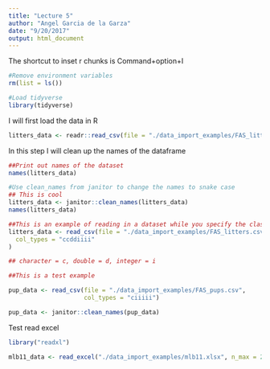 ```yaml
---
title: "Lecture 5"
author: "Angel Garcia de la Garza"
date: "9/20/2017"
output: html_document
---
```

The shortcut to inset r chunks is Command+option+I

```r
#Remove environment variables
rm(list = ls())

#Load tidyverse
library(tidyverse)
```

I will first load the data in R

```r

litters_data <- readr::read_csv(file = "./data_import_examples/FAS_litters.csv")

```

In this step I will clean up the names of the dataframe

```r

##Print out names of the dataset
names(litters_data)

#Use clean_names from janitor to change the names to snake case
## This is cool
litters_data <- janitor::clean_names(litters_data)
names(litters_data)

##This is an example of reading in a dataset while you specify the class of each column
litters_data <- read_csv(file = "./data_import_examples/FAS_litters.csv",
  col_types = "ccddiiii"
)

## character = c, double = d, integer = i
```

```r
##This is a test example

pup_data <- read_csv(file = "./data_import_examples/FAS_pups.csv", 
                     col_types = "ciiiii")

pup_data <- janitor::clean_names(pup_data)

```

Test read excel

```r
library("readxl")

mlb11_data <- read_excel("./data_import_examples/mlb11.xlsx", n_max = 20)

```

